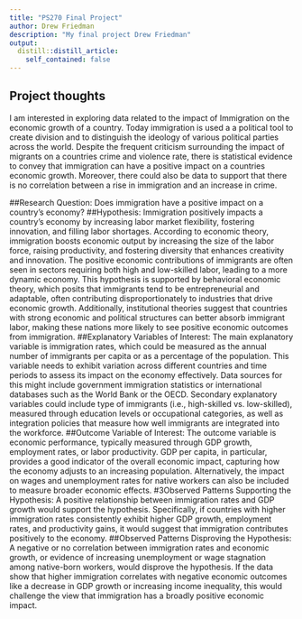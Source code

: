 ```yaml
---
title: "PS270 Final Project"
author: Drew Friedman
description: "My final project Drew Friedman"
output:
  distill::distill_article:
    self_contained: false
---
```



## Project thoughts

I am interested in exploring data related to the impact of Immigration on the economic growth of a country. Today immigration is used a a political tool to create division and to distinguish the ideology of various political parties across the world. Despite the frequent criticism surrounding the impact of migrants on a countries crime and violence rate, there is statistical evidence to convey that immigration can have a positive impact on a countries economic growth. Moreover, there could also be data to support that there is no correlation between a rise in immigration and an increase in crime. 



##Research Question:
Does immigration have a positive impact on a country’s economy?
##Hypothesis: 
Immigration positively impacts a country’s economy by increasing labor market flexibility, fostering innovation, and filling labor shortages. According to economic theory, immigration boosts economic output by increasing the size of the labor force, raising productivity, and fostering diversity that enhances creativity and innovation. The positive economic contributions of immigrants are often seen in sectors requiring both high and low-skilled labor, leading to a more dynamic economy.
This hypothesis is supported by behavioral economic theory, which posits that immigrants tend to be entrepreneurial and adaptable, often contributing disproportionately to industries that drive economic growth. Additionally, institutional theories suggest that countries with strong economic and political structures can better absorb immigrant labor, making these nations more likely to see positive economic outcomes from immigration.
##Explanatory Variables of Interest:
The main explanatory variable is immigration rates, which could be measured as the annual number of immigrants per capita or as a percentage of the population. This variable needs to exhibit variation across different countries and time periods to assess its impact on the economy effectively. Data sources for this might include government immigration statistics or international databases such as the World Bank or the OECD.
Secondary explanatory variables could include type of immigrants (i.e., high-skilled vs. low-skilled), measured through education levels or occupational categories, as well as integration policies that measure how well immigrants are integrated into the workforce.
##Outcome Variable of Interest:
The outcome variable is economic performance, typically measured through GDP growth, employment rates, or labor productivity. GDP per capita, in particular, provides a good indicator of the overall economic impact, capturing how the economy adjusts to an increasing population. Alternatively, the impact on wages and unemployment rates for native workers can also be included to measure broader economic effects.
#3Observed Patterns Supporting the Hypothesis:
A positive relationship between immigration rates and GDP growth would support the hypothesis. Specifically, if countries with higher immigration rates consistently exhibit higher GDP growth, employment rates, and productivity gains, it would suggest that immigration contributes positively to the economy.
##Observed Patterns Disproving the Hypothesis:
A negative or no correlation between immigration rates and economic growth, or evidence of increasing unemployment or wage stagnation among native-born workers, would disprove the hypothesis. If the data show that higher immigration correlates with negative economic outcomes like a decrease in GDP growth or increasing income inequality, this would challenge the view that immigration has a broadly positive economic impact.



